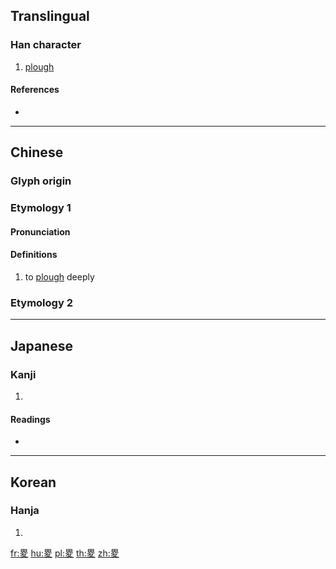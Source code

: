 {{character info/new}}
{{also|稷}}

==Translingual==

===Han character===
{{Han char|rn=102|rad=田|as=05|sn=10|four=60407|canj=WCHE|ids=⿳田八夂}}

# [[plough]]

====References====
* {{Han ref|kx=0761.170|dkj=21817|dj=1171.080|hdz=42537.010|uh=755F|ud=30047|bh=D2C2|bd=53954}}

----

==Chinese==
{{zh-forms}}

===Glyph origin===
{{Han etym}}

===Etymology 1===

====Pronunciation====
{{zh-pron
|m=cè
|c=cak1
|mc=1
|oc=1,2
|ma=
|cat=
}}

====Definitions====
{{zh-hanzi}}

# to [[plough]] deeply

===Etymology 2===
{{zh-see|稷|a}}

----

==Japanese==

===Kanji===
{{ja-kanji|grade=|rs=田05}}

# {{defn|lang=ja|sort=田05}}

====Readings====
* {{ja-readings|on=[[しょく]] (shoku), [[しき]] (shiki), [[そく]] (soku)|kun=[[そく]] (soku)|nanori=}}

----

==Korean==

===Hanja===
{{ko-hanja|hangeul=측|rv=cheuk|mr=ch'ŭk}}

# {{defn|lang=ko|sort=田05}}

[[fr:畟]]
[[hu:畟]]
[[pl:畟]]
[[th:畟]]
[[zh:畟]]